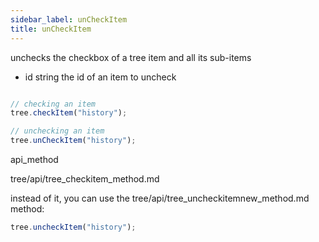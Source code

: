 ```yaml
---
sidebar_label: unCheckItem
title: unCheckItem
---
```



          


<Short>
 unchecks the checkbox of a tree item and all its sub-items



</Short>



- id 	string		the id of an item to uncheck



~~~js

// checking an item
tree.checkItem("history");

// unchecking an item 
tree.unCheckItem("history");


~~~
 api_method

<Descr>





</Descr>



tree/api/tree_checkitem_method.md




 instead of it, you can use the tree/api/tree_uncheckitemnew_method.md method:
~~~js
tree.uncheckItem("history");
~~~

